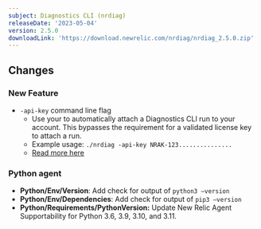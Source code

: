 ```yaml
---
subject: Diagnostics CLI (nrdiag)
releaseDate: '2023-05-04'
version: 2.5.0
downloadLink: 'https://download.newrelic.com/nrdiag/nrdiag_2.5.0.zip'
---
```


## Changes
### New Feature
- `-api-key` command line flag
  - Use your <InlinePopover type="userKey" /> to automatically attach a Diagnostics CLI run to your account. This bypasses the requirement for a validated license key to attach a run.
  - Example usage: `./nrdiag -api-key NRAK-123...............`
  - [Read more here](https://docs.newrelic.com/docs/new-relic-solutions/solve-common-issues/diagnostics-cli-nrdiag/run-diagnostics-cli-nrdiag/#automatic-api)

### Python agent
- **Python/Env/Version**: Add check for output of `python3 –version`
- **Python/Env/Dependencies**: Add check for output of `pip3 –version`
- **Python/Requirements/PythonVersion:** Update New Relic Agent Supportability for Python 3.6, 3.9, 3.10, and 3.11.
